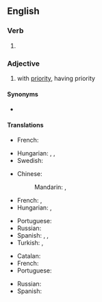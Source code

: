 ==English==

===Verb===
{{head|en|verb form}}

# {{en-past of|prioritize}}

===Adjective===
{{en-adj}}

# with [[priority]], having priority

====Synonyms====
* {{l|en|priority}} {{qualifier|attributive use}}

====Translations====
{{trans-top|having high priority}}
* French: {{t+|fr|prioritaire}}
{{trans-mid}}
* Hungarian: {{t+|hu|kiemelt}}, {{t|hu|prioritást élvező}}, {{t|hu|elsőbbségi}}
* Swedish: {{t+|sv|prioriterad}}
{{trans-bottom}}

{{trans-top|quality or state of being prior or antecedent in time, or of preceding something else}}
* Chinese:
*: Mandarin: {{t+|cmn|優先|sc=Hani}}, {{t+|cmn|优先|tr=yōuxiān|sc=Hani}}
* French: {{t+|fr|antérieur}}, {{t+|fr|précédant}}
* Hungarian: {{t|hu|előbbre való}}, {{t+|hu|megelőző}}
{{trans-mid}}
* Portuguese: {{t|pt|prioritário}}
* Russian: {{t+|ru|приорите́тный}}
* Spanish: {{t+|es|antecedente}}, {{t+|es|anterior}}, {{t+|es|precedente}}
* Turkish: {{t+|tr|öncelik}}, {{t+|tr|takaddüm}}
{{trans-bottom}}

{{trans-top|Precedence; superior rank}}
* Catalan: {{t|ca|prioritat|f}}
* French: {{t+|fr|prioritaire}}
* Portuguese: {{t|pt|prioritário}}
{{trans-mid}}
* Russian: {{t+|ru|приорите́тный}}
* Spanish: {{t+|es|prioritario}}
{{trans-bottom}}